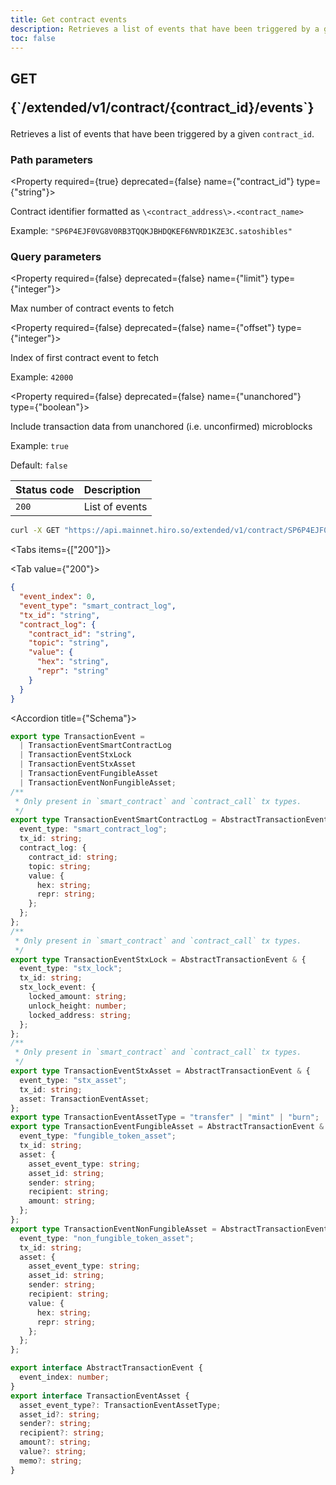 ```yaml
---
title: Get contract events
description: Retrieves a list of events that have been triggered by a given smart contract
toc: false
---
```




<Root>

<API>

<div className='flex-1'>

<h2 className="not-prose mb-2 inline-flex items-center gap-3 font-mono">
  <div className="rounded-lg border px-1 py-0.5 text-xs font-medium border-green-400/50 bg-green-400/20 text-green-600 dark:text-green-400">
    GET
  </div>
  <p className="text-xs break-words overflow-hidden w-[95%]">{`/extended/v1/contract/{contract_id}/events`}</p>
</h2>

Retrieves a list of events that have been triggered by a given `contract_id`.

### Path parameters

<Property required={true} deprecated={false} name={"contract_id"} type={"string"}>

Contract identifier formatted as `\<contract_address\>.<contract_name>`

<span>Example:  `"SP6P4EJF0VG8V0RB3TQQKJBHDQKEF6NVRD1KZE3C.satoshibles"`</span>

</Property>

### Query parameters

<Property required={false} deprecated={false} name={"limit"} type={"integer"}>

Max number of contract events to fetch

</Property>

<Property required={false} deprecated={false} name={"offset"} type={"integer"}>

Index of first contract event to fetch

<span>Example:  `42000`</span>

</Property>

<Property required={false} deprecated={false} name={"unanchored"} type={"boolean"}>

Include transaction data from unanchored (i.e. unconfirmed) microblocks

<span>Example:  `true`</span>

<span>Default:  `false`</span>

</Property>

| Status code | Description |
| :----------- | :----------- |
| `200` | List of events |

</div>

<APIExample>

```bash title="Terminal"
curl -X GET "https://api.mainnet.hiro.so/extended/v1/contract/SP6P4EJF0VG8V0RB3TQQKJBHDQKEF6NVRD1KZE3C.satoshibles/events"
```

<Tabs items={["200"]}>

<Tab value={"200"}>

```json title="Example response"
{
  "event_index": 0,
  "event_type": "smart_contract_log",
  "tx_id": "string",
  "contract_log": {
    "contract_id": "string",
    "topic": "string",
    "value": {
      "hex": "string",
      "repr": "string"
    }
  }
}
```

<Accordions>

<Accordion title={"Schema"}>

```ts
export type TransactionEvent =
  | TransactionEventSmartContractLog
  | TransactionEventStxLock
  | TransactionEventStxAsset
  | TransactionEventFungibleAsset
  | TransactionEventNonFungibleAsset;
/**
 * Only present in `smart_contract` and `contract_call` tx types.
 */
export type TransactionEventSmartContractLog = AbstractTransactionEvent & {
  event_type: "smart_contract_log";
  tx_id: string;
  contract_log: {
    contract_id: string;
    topic: string;
    value: {
      hex: string;
      repr: string;
    };
  };
};
/**
 * Only present in `smart_contract` and `contract_call` tx types.
 */
export type TransactionEventStxLock = AbstractTransactionEvent & {
  event_type: "stx_lock";
  tx_id: string;
  stx_lock_event: {
    locked_amount: string;
    unlock_height: number;
    locked_address: string;
  };
};
/**
 * Only present in `smart_contract` and `contract_call` tx types.
 */
export type TransactionEventStxAsset = AbstractTransactionEvent & {
  event_type: "stx_asset";
  tx_id: string;
  asset: TransactionEventAsset;
};
export type TransactionEventAssetType = "transfer" | "mint" | "burn";
export type TransactionEventFungibleAsset = AbstractTransactionEvent & {
  event_type: "fungible_token_asset";
  tx_id: string;
  asset: {
    asset_event_type: string;
    asset_id: string;
    sender: string;
    recipient: string;
    amount: string;
  };
};
export type TransactionEventNonFungibleAsset = AbstractTransactionEvent & {
  event_type: "non_fungible_token_asset";
  tx_id: string;
  asset: {
    asset_event_type: string;
    asset_id: string;
    sender: string;
    recipient: string;
    value: {
      hex: string;
      repr: string;
    };
  };
};

export interface AbstractTransactionEvent {
  event_index: number;
}
export interface TransactionEventAsset {
  asset_event_type?: TransactionEventAssetType;
  asset_id?: string;
  sender?: string;
  recipient?: string;
  amount?: string;
  value?: string;
  memo?: string;
}

```

</Accordion>

</Accordions>

</Tab>

</Tabs>

</APIExample>

</API>

</Root>
